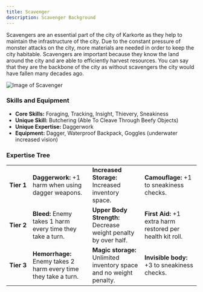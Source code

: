 ```yaml
---
title: Scavenger
description: Scavenger Background
---
```


Scavengers are an essential part of the city of Karkorte as they help to maintain the infrastructure of the city. Due to the constant pressure of monster attacks on the city, more materials are needed in order to keep the city habitable. Scavengers are important because they know the land around the city and are able to efficiently harvest resources. You can say that they are the backbone of the city as without scavengers the city would have fallen many decades ago.

![Image of Scavenger](../../../assets/background/oldScavenger.png)

### Skills and Equipment

-   **Core Skills:** Foraging, Tracking, Insight, Thievery, Sneakiness
-   **Unique Skill:** Butchering (Able To Cleave Through Beefy Objects)
-   **Unique Expertise:** Daggerwork
-   **Equipment:** Dagger, Waterproof Backpack, Goggles (underwater increased vision)

### Expertise Tree

|                 |                                                                 |                                                                     |                                                            |
| --------------- | --------------------------------------------------------------- | ------------------------------------------------------------------- | ---------------------------------------------------------- |
| **Tier&nbsp;1** | **Daggerwork:** +1 harm when using dagger weapons.              | **Increased Storage:** Increased inventory space.                   | **Camouflage:** +1 to sneakiness checks.                   |
| **Tier&nbsp;2** | **Bleed:** Enemy takes 1 harm every time they take a turn.      | **Upper Body Strength:** Decrease weight penalty by over half.      | **First Aid:** +1 extra harm restored per health kit roll. |
| **Tier&nbsp;3** | **Hemorrhage:** Enemy takes 2 harm every time they take a turn. | **Magic storage:** Unlimited inventory space and no weight penalty. | **Invisible body:** +3 to sneakiness checks.               |
